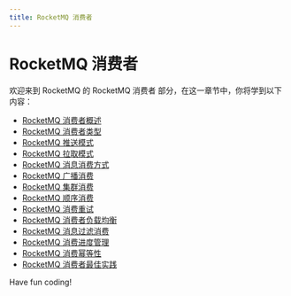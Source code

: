 ```yaml
---
title: RocketMQ 消费者
---
```


# RocketMQ 消费者

欢迎来到 RocketMQ 的 RocketMQ 消费者 部分，在这一章节中，你将学到以下内容：

- [RocketMQ 消费者概述](./0-rocketmq-consumer-overview.mdx)
- [RocketMQ 消费者类型](./1-rocketmq-consumer-type.mdx)
- [RocketMQ 推送模式](./2-rocketmq-push-mode.mdx)
- [RocketMQ 拉取模式](./3-rocketmq-pull-mode.mdx)
- [RocketMQ 消息消费方式](./4-rocketmq-message-consumption-method.mdx)
- [RocketMQ 广播消费](./5-rocketmq-broadcast-consumption.mdx)
- [RocketMQ 集群消费](./6-rocketmq-cluster-consumption.mdx)
- [RocketMQ 顺序消费](./7-rocketmq-sequential-consumption.mdx)
- [RocketMQ 消费重试](./8-rocketmq-consumption-retry.mdx)
- [RocketMQ 消费者负载均衡](./9-rocketmq-consumer-load-balancing.mdx)
- [RocketMQ 消息过滤消费](./10-rocketmq-message-filtering-consumption.mdx)
- [RocketMQ 消费进度管理](./11-rocketmq-consumption-progress-management.mdx)
- [RocketMQ 消费幂等性](./12-rocketmq-consumption-idempotency.mdx)
- [RocketMQ 消费者最佳实践](./13-rocketmq-consumer-best-practices.mdx)

Have fun coding!